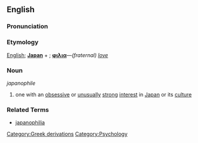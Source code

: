 {{wikipedia}}

==English==

===Pronunciation===
{{substub}}

===Etymology===
[[English]]; '''[[Japan]]''' + {{Gr.}}; '''[[φιλια]]'''&mdash;''(fraternal) [[love]]''

===Noun===
''japanophile''

# one with an [[obsessive]] or [[unusual]]ly [[strong]] [[interest]] in [[Japan]] or its [[culture]]

===Related Terms===
* [[japanophilia]]

[[Category:Greek derivations]]
[[Category:Psychology]]